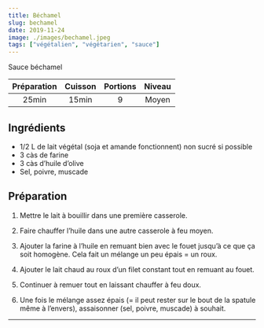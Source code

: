 ```yaml
---
title: Béchamel
slug: bechamel
date: 2019-11-24
image: ./images/bechamel.jpeg
tags: ["végétalien", "végétarien", "sauce"]
---
```


<StyledParagraph>Sauce béchamel</StyledParagraph>

| Préparation | Cuisson | Portions | Niveau |
| :-: | :-: | :-: | :-: |
| 25min | 15min | 9 | Moyen |

## Ingrédients
- <ListItem>1/2 L de lait végétal (soja et amande fonctionnent) non sucré si possible</ListItem>
- <ListItem>3 càs de farine</ListItem>
- <ListItem>3 càs d’huile d’olive</ListItem>
- <ListItem>Sel, poivre, muscade</ListItem>

## Préparation

1. Mettre le lait à bouillir dans une première casserole.

2. Faire chauffer l’huile dans une autre casserole à feu moyen.

3. Ajouter la farine à l’huile en remuant bien avec le fouet jusqu’à ce que ça soit homogène. Cela fait un mélange un peu épais = un roux.

4. Ajouter le lait chaud au roux d’un filet constant tout en remuant au fouet.

5. Continuer à remuer tout en laissant chauffer à feu doux.

6. Une fois le mélange assez épais (= il peut rester sur le bout de la spatule même à l’envers), assaisonner (sel, poivre, muscade) à souhait.

---
